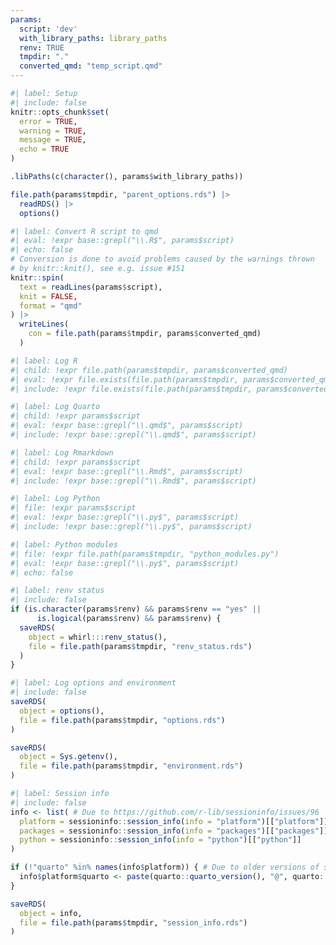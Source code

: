 ```yaml
---
params:
  script: 'dev'
  with_library_paths: library_paths
  renv: TRUE
  tmpdir: "."
  converted_qmd: "temp_script.qmd"
---
```


```r
#| label: Setup
#| include: false
knitr::opts_chunk$set(
  error = TRUE,
  warning = TRUE,
  message = TRUE,
  echo = TRUE
)

.libPaths(c(character(), params$with_library_paths))

file.path(params$tmpdir, "parent_options.rds") |>
  readRDS() |>
  options()
```

```r
#| label: Convert R script to qmd
#| eval: !expr base::grepl("\\.R$", params$script)
#| echo: false
# Conversion is done to avoid problems caused by the warnings thrown
# by knitr::knit(), see e.g. issue #151
knitr::spin(
  text = readLines(params$script),
  knit = FALSE,
  format = "qmd"
) |>
  writeLines(
    con = file.path(params$tmpdir, params$converted_qmd)
  )
```

```r
#| label: Log R
#| child: !expr file.path(params$tmpdir, params$converted_qmd)
#| eval: !expr file.exists(file.path(params$tmpdir, params$converted_qmd))
#| include: !expr file.exists(file.path(params$tmpdir, params$converted_qmd))
```

```r
#| label: Log Quarto
#| child: !expr params$script
#| eval: !expr base::grepl("\\.qmd$", params$script)
#| include: !expr base::grepl("\\.qmd$", params$script)
```

```r
#| label: Log Rmarkdown
#| child: !expr params$script
#| eval: !expr base::grepl("\\.Rmd$", params$script)
#| include: !expr base::grepl("\\.Rmd$", params$script)
```

```python
#| label: Log Python
#| file: !expr params$script
#| eval: !expr base::grepl("\\.py$", params$script)
#| include: !expr base::grepl("\\.py$", params$script)
```

```python
#| label: Python modules
#| file: !expr file.path(params$tmpdir, "python_modules.py")
#| eval: !expr base::grepl("\\.py$", params$script)
#| echo: false
```

```r
#| label: renv status
#| include: false
if (is.character(params$renv) && params$renv == "yes" ||
      is.logical(params$renv) && params$renv) {
  saveRDS(
    object = whirl:::renv_status(),
    file = file.path(params$tmpdir, "renv_status.rds")
  )
}
```

```r
#| label: Log options and environment
#| include: false
saveRDS(
  object = options(),
  file = file.path(params$tmpdir, "options.rds")
)

saveRDS(
  object = Sys.getenv(),
  file = file.path(params$tmpdir, "environment.rds")
)
```

```r
#| label: Session info
#| include: false
info <- list( # Due to https://github.com/r-lib/sessioninfo/issues/96
  platform = sessioninfo::session_info(info = "platform")[["platform"]],
  packages = sessioninfo::session_info(info = "packages")[["packages"]],
  python = sessioninfo::session_info(info = "python")[["python"]]
)

if (!"quarto" %in% names(info$platform)) { # Due to older versions of sessioninfo
  info$platform$quarto <- paste(quarto::quarto_version(), "@", quarto::quarto_path())
}

saveRDS(
  object = info,
  file = file.path(params$tmpdir, "session_info.rds")
)
```
